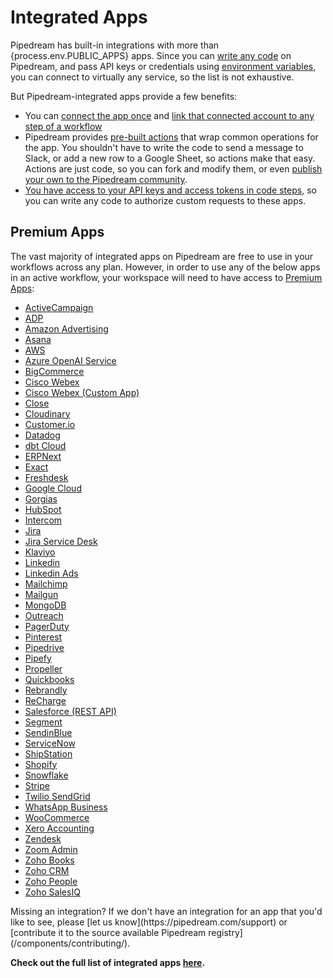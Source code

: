 
# Integrated Apps

Pipedream has built-in integrations with more than {process.env.PUBLIC_APPS} apps. Since you can [write any code](/workflows/building-workflows/code/nodejs/) on Pipedream, and pass API keys or credentials using [environment variables](/workflows/environment-variables/), you can connect to virtually any service, so the list is not exhaustive.

But Pipedream-integrated apps provide a few benefits:

- You can [connect the app once](/apps/connected-accounts/) and [link that connected account to any step of a workflow](/apps/connected-accounts/#connecting-accounts)
- Pipedream provides [pre-built actions](/components/contributing/#actions) that wrap common operations for the app. You shouldn't have to write the code to send a message to Slack, or add a new row to a Google Sheet, so actions make that easy. Actions are just code, so you can fork and modify them, or even [publish your own to the Pipedream community](/components/contributing/).
- [You have access to your API keys and access tokens in code steps](/workflows/building-workflows/code/nodejs/auth/), so you can write any code to authorize custom requests to these apps.

## Premium Apps

The vast majority of integrated apps on Pipedream are free to use in your workflows across any plan. However, in order to use any of the below apps in an active workflow, your workspace will need to have access to [Premium Apps](https://pipedream.com/pricing):

- [ActiveCampaign](https://pipedream.com/apps/activecampaign)
- [ADP](https://pipedream.com/apps/adp)
- [Amazon Advertising](https://pipedream.com/apps/amazon_advertising)
- [Asana](https://pipedream.com/apps/asana)
- [AWS](https://pipedream.com/apps/aws)
- [Azure OpenAI Service](https://pipedream.com/apps/azure-openai-service)
- [BigCommerce](https://pipedream.com/apps/bigcommerce)
- [Cisco Webex](https://pipedream.com/apps/cisco-webex)
- [Cisco Webex (Custom App)](https://pipedream.com/apps/cisco-webex-custom-app)
- [Close](https://pipedream.com/apps/close)
- [Cloudinary](https://pipedream.com/apps/cloudinary)
- [Customer.io](https://pipedream.com/apps/customer-io)
- [Datadog](https://pipedream.com/apps/datadog)
- [dbt Cloud](https://pipedream.com/apps/dbt)
- [ERPNext](https://pipedream.com/apps/erpnext)
- [Exact](https://pipedream.com/apps/exact)
- [Freshdesk](https://pipedream.com/apps/freshdesk)
- [Google Cloud](https://pipedream.com/apps/google-cloud)
- [Gorgias](https://pipedream.com/apps/gorgias-oauth)
- [HubSpot](https://pipedream.com/apps/hubspot)
- [Intercom](https://pipedream.com/apps/intercom)
- [Jira](https://pipedream.com/apps/jira)
- [Jira Service Desk](https://pipedream.com/apps/jira-service-desk)
- [Klaviyo](https://pipedream.com/apps/klaviyo)
- [Linkedin](https://pipedream.com/apps/linkedin)
- [Linkedin Ads](https://pipedream.com/apps/linkedin-ads)
- [Mailchimp](https://pipedream.com/apps/mailchimp)
- [Mailgun](https://pipedream.com/apps/mailgun)
- [MongoDB](https://pipedream.com/apps/mongodb)
- [Outreach](https://pipedream.com/apps/outreach)
- [PagerDuty](https://pipedream.com/apps/pagerduty)
- [Pinterest](https://pipedream.com/apps/pinterest)
- [Pipedrive](https://pipedream.com/apps/pipedrive)
- [Pipefy](https://pipedream.com/apps/pipefy)
- [Propeller](https://pipedream.com/apps/propeller)
- [Quickbooks](https://pipedream.com/apps/quickbooks)
- [Rebrandly](https://pipedream.com/apps/rebrandly)
- [ReCharge](https://pipedream.com/apps/recharge)
- [Salesforce (REST API)](https://pipedream.com/apps/salesforce_rest_api)
- [Segment](https://pipedream.com/apps/segment)
- [SendinBlue](https://pipedream.com/apps/sendinblue)
- [ServiceNow](https://pipedream.com/apps/servicenow)
- [ShipStation](https://pipedream.com/apps/shipstation)
- [Shopify](https://pipedream.com/apps/shopify)
- [Snowflake](https://pipedream.com/apps/snowflake)
- [Stripe](https://pipedream.com/apps/stripe)
- [Twilio SendGrid](https://pipedream.com/apps/sendgrid)
- [WhatsApp Business](https://pipedream.com/apps/whatsapp-business)
- [WooCommerce](https://pipedream.com/apps/woocommerce)
- [Xero Accounting](https://pipedream.com/apps/xero_accounting_api)
- [Zendesk](https://pipedream.com/apps/zendesk)
- [Zoom Admin](https://pipedream.com/apps/zoom_admin)
- [Zoho Books](https://pipedream.com/apps/zoho_books)
- [Zoho CRM](https://pipedream.com/apps/zoho_crm)
- [Zoho People](https://pipedream.com/apps/zoho_people)
- [Zoho SalesIQ](https://pipedream.com/apps/zoho_salesiq)

<Callout type="info">
Missing an integration?
If we don't have an integration for an app that you'd like to see, please [let us know](https://pipedream.com/support) or [contribute it to the source available Pipedream registry](/components/contributing/).
</Callout>

**Check out the full list of integrated apps [here](https://pipedream.com/apps).**